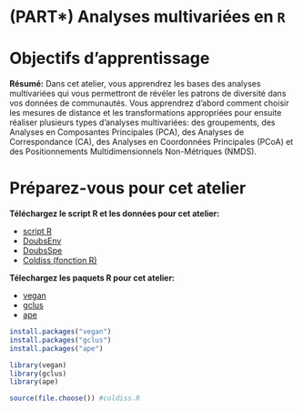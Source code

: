 # (PART\*) Analyses multivariées en `R` {-}

# Objectifs d'apprentissage

**Résumé:** Dans cet atelier, vous apprendrez les bases des analyses
multivariées qui vous permettront de révéler les patrons de diversité
dans vos données de communautés. Vous apprendrez d'abord comment
choisir les mesures de distance et les transformations appropriées pour
ensuite réaliser plusieurs types d'analyses multivariées: des
groupements, des Analyses en Composantes Principales (PCA), des Analyses
de Correspondance (CA), des Analyses en Coordonnées Principales (PCoA)
et des Positionnements Multidimensionnels Non-Métriques (NMDS).

# Préparez-vous pour cet atelier

**Téléchargez le script R et les données pour cet atelier:**

-   [script R](http://qcbs.ca/wiki/_media/multivar1_f.r)
-   [DoubsEnv](http://qcbs.ca/wiki/_media/DoubsEnv.csv)
-   [DoubsSpe](http://qcbs.ca/wiki/_media/DoubsSpe.csv)
-   [Coldiss (fonction R)](http://qcbs.ca/wiki/_media/coldiss.R)

**Télechargez les paquets R pour cet atelier:**

-   [vegan](http://cran.r-project.org/web/packages/vegan/index.html)
-   [gclus](http://cran.r-project.org/web/packages/gclus/index.html)
-   [ape](http://cran.r-project.org/web/packages/ape/index.html)

```r
install.packages("vegan")
install.packages("gclus")
install.packages("ape")

library(vegan)
library(gclus)
library(ape)

source(file.choose()) #coldiss.R 
```